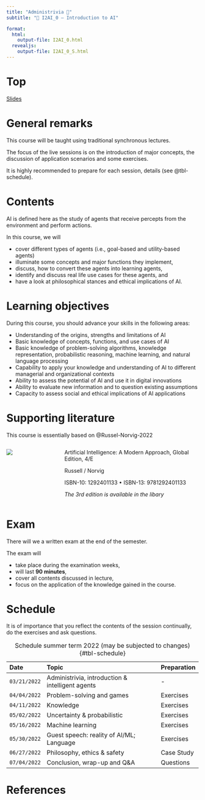 ```yaml
---
title: "Administrivia 🧐"
subtitle: "🧠 I2AI_0 — Introduction to AI"  

format: 
  html:
    output-file: I2AI_0.html
  revealjs:
    output-file: I2AI_0_S.html 
---
```


# Top{visibility="hidden" .slide-link-hidden .unlisted}
[Slides](I2AI_0_S.html)

# General remarks

This course will be taught using traditional synchronous lectures. 

The focus of the live sessions is on the introduction of major concepts, the discussion of application scenarios and some exercises.

It is highly recommended to prepare for each session, details (see @tbl-schedule).

# Contents

AI is defined here as the study of agents that receive percepts from the environment and perform actions.

In this course, we will 

:::{.incremental}

- cover different types of agents (i.e., goal-based and utility-based agents)
- illuminate some concepts and major functions they implement,
- discuss, how to convert these agents into learning agents,
- identify and discuss real life use cases for these agents, and
- have a look at philosophical stances and ethical implications of AI.

:::

# Learning objectives

During this course, you should advance your skills in the following areas:

::: {.incremental}
- Understanding of the origins, strengths and limitations of AI
- Basic knowledge of concepts, functions, and use cases of AI
- Basic knowledge of problem-solving algorithms, knowledge representation, probabilistic reasoning, machine learning, and natural language processing
- Capability to apply your knowledge and understanding of AI to different managerial and organizational contexts
- Ability to assess the potential of AI and use it in digital innovations
- Ability to evaluate new information and to question existing assumptions
- Capacity to assess social and ethical implications of AI applications
:::

# Supporting literature

This course is essentially based on @Russel-Norvig-2022

::::{.columns}
:::{.column width="30%"}

![](images/russel-norvig-2022.jpeg)

:::
:::{.column}
Artificial Intelligence: A Modern Approach, Global Edition, 4/E  

Russell / Norvig  

ISBN-10: 1292401133 • ISBN-13: 9781292401133  

*The 3rd edition is available in the libary*
:::
::::

# Exam

There will we a written exam at the end of the semester. 

The exam will

- take place during the examination weeks,
- will last __90 minutes__,
- cover all contents discussed in lecture,
- focus on the application of the knowledge gained in the course.

# Schedule {.scrollable}

::: {.notes}
It is of importance that you reflect the contents of the session continually, do the exercises and ask questions.
:::

::: {.column-page-right}

|Date        |Topic                                              |Preparation      |
|:-----------|:--------------------------------------------------|:----------------|
|`03/21/2022`|Administrivia, introduction & intelligent agents   |-
|`04/04/2022`|Problem-solving and games                          |Exercises
|`04/11/2022`|Knowledge                                          |Exercises
|`05/02/2022`|Uncertainty & probabilistic                        |Exercises
|`05/16/2022`|Machine learning                                   |Exercises
|`05/30/2022`|Guest speech: reality of AI/ML; Language           |Exercises
|`06/27/2022`|Philosophy, ethics & safety                        |Case Study
|`07/04/2022`|Conclusion, wrap-up and Q&A                        |Questions

: Schedule summer term 2022 (may be subjected to changes) {#tbl-schedule}

:::

::: {#refs}
# References
:::

